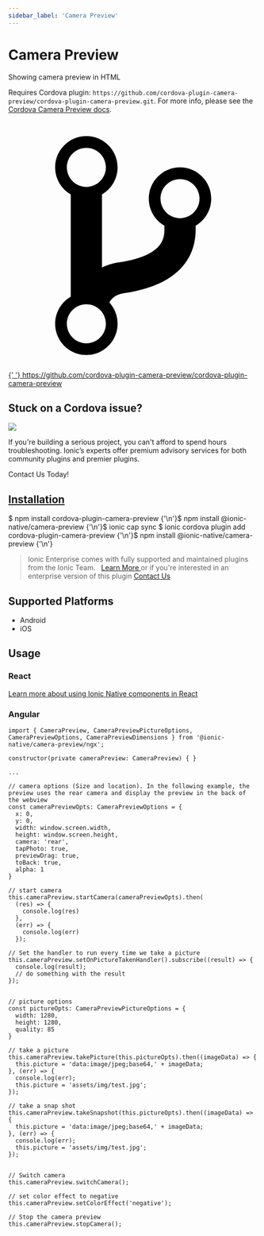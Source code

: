 ```yaml
---
sidebar_label: 'Camera Preview'
---
```



# Camera Preview

Showing camera preview in HTML

Requires Cordova plugin: `https://github.com/cordova-plugin-camera-preview/cordova-plugin-camera-preview.git`. For more info, please see the [Cordova Camera Preview docs](https://github.com/cordova-plugin-camera-preview/cordova-plugin-camera-preview).

<p>
  <a
    href="https://github.com/cordova-plugin-camera-preview/cordova-plugin-camera-preview"
    target="_blank"
    rel="noopener"
    className="git-link"
  >
    <svg viewBox="0 0 512 512">
      <path d="M416 160c0-35.3-28.7-64-64-64s-64 28.7-64 64c0 23.7 12.9 44.3 32 55.4v8.6c0 19.9-7.8 33.7-25.3 44.9-15.4 9.8-38.1 17.1-67.5 21.5-14 2.1-25.7 6-35.2 10.7V151.4c19.1-11.1 32-31.7 32-55.4 0-35.3-28.7-64-64-64S96 60.7 96 96c0 23.7 12.9 44.3 32 55.4v209.2c-19.1 11.1-32 31.7-32 55.4 0 35.3 28.7 64 64 64s64-28.7 64-64c0-16.6-6.3-31.7-16.7-43.1 1.9-4.9 9.7-16.3 29.4-19.3 38.8-5.8 68.9-15.9 92.3-30.8 36-22.8 55-57 55-98.8v-8.6c19.1-11.1 32-31.7 32-55.4zM160 56c22.1 0 40 17.9 40 40s-17.9 40-40 40-40-17.9-40-40 17.9-40 40-40zm0 400c-22.1 0-40-17.9-40-40s17.9-40 40-40 40 17.9 40 40-17.9 40-40 40zm192-256c-22.1 0-40-17.9-40-40s17.9-40 40-40 40 17.9 40 40-17.9 40-40 40z"></path>
    </svg>{' '}
    https://github.com/cordova-plugin-camera-preview/cordova-plugin-camera-preview
  </a>
</p>

<h2>Stuck on a Cordova issue?</h2>
<DocsCard
  className="cordova-ee-card"
  header="Don't waste precious time on plugin issues."
  href="https://ionicframework.com/sales?product_of_interest=Ionic%20Native"
>
  <div>
    <img src={require('./_assets/img/native-cordova-bot.png').default} class="cordova-ee-img" />
    <p>
      If you're building a serious project, you can't afford to spend hours troubleshooting. Ionic’s experts offer
      premium advisory services for both community plugins and premier plugins.
    </p>
    <DocsButton className="native-ee-detail">Contact Us Today!</DocsButton>
  </div>
</DocsCard>

<h2 id="installation">
  <a href="#installation">Installation</a>
</h2>
<Tabs
  groupId="runtime"
  defaultValue="Capacitor"
  values={[
    { value: 'Capacitor', label: 'Capacitor' },
    { value: 'Cordova', label: 'Cordova' },
    { value: 'Enterprise', label: 'Enterprise' },
  ]}
>
  <TabItem value="Capacitor">
    <CodeBlock className="language-shell">
      $ npm install cordova-plugin-camera-preview {'\n'}$ npm install @ionic-native/camera-preview {'\n'}$ ionic cap
      sync
    </CodeBlock>
  </TabItem>
  <TabItem value="Cordova">
    <CodeBlock className="language-shell">
      $ ionic cordova plugin add cordova-plugin-camera-preview {'\n'}$ npm install @ionic-native/camera-preview {'\n'}
    </CodeBlock>
  </TabItem>
  <TabItem value="Enterprise">
    <blockquote>
      Ionic Enterprise comes with fully supported and maintained plugins from the Ionic Team. &nbsp;
      <a class="btn" href="https://ionic.io/docs/premier-plugins">
        Learn More
      </a> or if you're interested in an enterprise version of this plugin <a
        class="btn"
        href="https://ionicframework.com/sales?product_of_interest=Ionic%20Enterprise%20Engine"
      >
        Contact Us
      </a>
    </blockquote>
  </TabItem>
</Tabs>

## Supported Platforms

- Android
- iOS

## Usage

### React

[Learn more about using Ionic Native components in React](../native-community.md#react)

### Angular

```tsx
import { CameraPreview, CameraPreviewPictureOptions, CameraPreviewOptions, CameraPreviewDimensions } from '@ionic-native/camera-preview/ngx';

constructor(private cameraPreview: CameraPreview) { }

...

// camera options (Size and location). In the following example, the preview uses the rear camera and display the preview in the back of the webview
const cameraPreviewOpts: CameraPreviewOptions = {
  x: 0,
  y: 0,
  width: window.screen.width,
  height: window.screen.height,
  camera: 'rear',
  tapPhoto: true,
  previewDrag: true,
  toBack: true,
  alpha: 1
}

// start camera
this.cameraPreview.startCamera(cameraPreviewOpts).then(
  (res) => {
    console.log(res)
  },
  (err) => {
    console.log(err)
  });

// Set the handler to run every time we take a picture
this.cameraPreview.setOnPictureTakenHandler().subscribe((result) => {
  console.log(result);
  // do something with the result
});


// picture options
const pictureOpts: CameraPreviewPictureOptions = {
  width: 1280,
  height: 1280,
  quality: 85
}

// take a picture
this.cameraPreview.takePicture(this.pictureOpts).then((imageData) => {
  this.picture = 'data:image/jpeg;base64,' + imageData;
}, (err) => {
  console.log(err);
  this.picture = 'assets/img/test.jpg';
});

// take a snap shot
this.cameraPreview.takeSnapshot(this.pictureOpts).then((imageData) => {
  this.picture = 'data:image/jpeg;base64,' + imageData;
}, (err) => {
  console.log(err);
  this.picture = 'assets/img/test.jpg';
});


// Switch camera
this.cameraPreview.switchCamera();

// set color effect to negative
this.cameraPreview.setColorEffect('negative');

// Stop the camera preview
this.cameraPreview.stopCamera();

```
